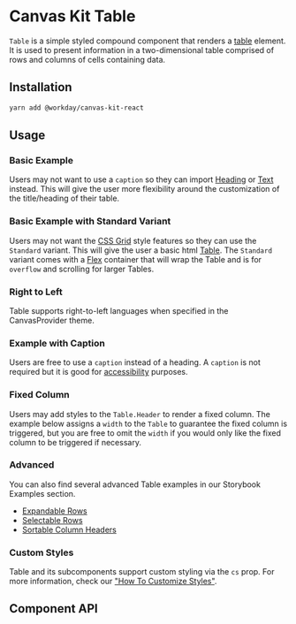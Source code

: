 
<Meta of={HtmlTableStories} />

# Canvas Kit Table

`Table` is a simple styled compound component that renders a
[table](https://developer.mozilla.org/en-US/docs/Web/HTML/Element/table) element. It is used to
present information in a two-dimensional table comprised of rows and columns of cells containing
data.

## Installation

```sh
yarn add @workday/canvas-kit-react
```

## Usage

### Basic Example

Users may not want to use a `caption` so they can import [Heading](/components/text/heading/) or
[Text](/components/text/text/) instead. This will give the user more flexibility around the
customization of the title/heading of their table.

<ExampleCodeBlock code={BasicWithHeading} />

### Basic Example with Standard Variant

Users may not want the [CSS Grid](https://developer.mozilla.org/en-US/docs/Web/CSS/grid) style features so they can use the `Standard` variant. This will give the user a basic html [Table](https://developer.mozilla.org/en-US/docs/Web/HTML/Element/table). The `Standard` variant comes with a [Flex](https://developer.mozilla.org/en-US/docs/Web/CSS/flex) container that will wrap the Table and is for `overflow` and scrolling for larger Tables. 

<ExampleCodeBlock code={BasicStandardVariant} />

### Right to Left

Table supports right-to-left languages when specified in the CanvasProvider theme.

<ExampleCodeBlock code={RightToLeft} />

### Example with Caption

Users are free to use a `caption` instead of a heading. A `caption` is not required but it is good
for
[accessibility](https://developer.mozilla.org/en-US/docs/Web/HTML/Element/table#accessibility_concerns)
purposes.

<ExampleCodeBlock code={Basic} />

### Fixed Column

Users may add styles to the `Table.Header` to render a fixed column. The example below assigns a
`width` to the `Table` to guarantee the fixed column is triggered, but you are free to omit the
`width` if you would only like the fixed column to be triggered if necessary.

<ExampleCodeBlock code={FixedColumn} />

### Advanced

You can also find several advanced Table examples in our Storybook Examples section.

- [Expandable Rows](/docs/examples-tables-advanced--expandable-rows)
- [Selectable Rows ](/docs/examples-tables-advanced--selectable-rows)
- [Sortable Column Headers](/docs/examples-tables-advanced--sortable-column-headers)

### Custom Styles

Table and its subcomponents support custom styling via the `cs` prop. For more information, check
our
["How To Customize Styles"](https://workday.github.io/canvas-kit/?path=/docs/styling-how-to-customize-styles--docs).

## Component API

<SymbolDoc name="Table" fileName="/react/" />
